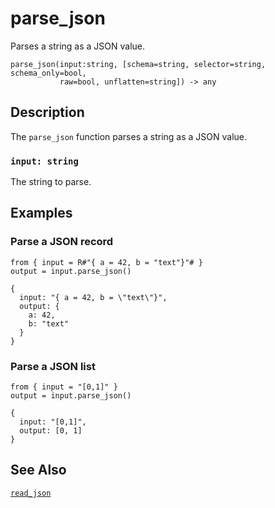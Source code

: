 
# parse_json

Parses a string as a JSON value.

```tql
parse_json(input:string, [schema=string, selector=string, schema_only=bool,
           raw=bool, unflatten=string]) -> any
```

## Description

The `parse_json` function parses a string as a JSON value.

### `input: string`

The string to parse.

<CommonOptions />

## Examples

### Parse a JSON record

```tql
from { input = R#"{ a = 42, b = "text"}"# }
output = input.parse_json()
```
```tql
{
  input: "{ a = 42, b = \"text\"}",
  output: {
    a: 42,
    b: "text"
  }
}
```

### Parse a JSON list

```tql
from { input = "[0,1]" }
output = input.parse_json()
```
```tql
{
  input: "[0,1]",
  output: [0, 1]
}
```

## See Also

[`read_json`](../operators/read_json.mdx)
